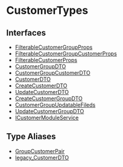 
# CustomerTypes

## Interfaces

- [FilterableCustomerGroupProps](CustomerTypes/interfaces/types.CustomerTypes.FilterableCustomerGroupProps.mdx)
- [FilterableCustomerGroupCustomerProps](CustomerTypes/interfaces/types.CustomerTypes.FilterableCustomerGroupCustomerProps.mdx)
- [FilterableCustomerProps](CustomerTypes/interfaces/types.CustomerTypes.FilterableCustomerProps.mdx)
- [CustomerGroupDTO](CustomerTypes/interfaces/types.CustomerTypes.CustomerGroupDTO.mdx)
- [CustomerGroupCustomerDTO](CustomerTypes/interfaces/types.CustomerTypes.CustomerGroupCustomerDTO.mdx)
- [CustomerDTO](CustomerTypes/interfaces/types.CustomerTypes.CustomerDTO.mdx)
- [CreateCustomerDTO](CustomerTypes/interfaces/types.CustomerTypes.CreateCustomerDTO.mdx)
- [UpdateCustomerDTO](CustomerTypes/interfaces/types.CustomerTypes.UpdateCustomerDTO.mdx)
- [CreateCustomerGroupDTO](CustomerTypes/interfaces/types.CustomerTypes.CreateCustomerGroupDTO.mdx)
- [CustomerGroupUpdatableFileds](CustomerTypes/interfaces/types.CustomerTypes.CustomerGroupUpdatableFileds.mdx)
- [UpdateCustomerGroupDTO](CustomerTypes/interfaces/types.CustomerTypes.UpdateCustomerGroupDTO.mdx)
- [ICustomerModuleService](CustomerTypes/interfaces/types.CustomerTypes.ICustomerModuleService.mdx)

## Type Aliases

- [GroupCustomerPair](CustomerTypes/types/types.CustomerTypes.GroupCustomerPair.mdx)
- [legacy\_CustomerDTO](CustomerTypes/types/types.CustomerTypes.legacy_CustomerDTO.mdx)
